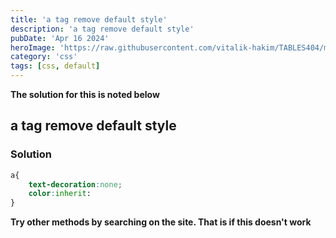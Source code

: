 ```yaml
---
title: 'a tag remove default style'
description: 'a tag remove default style'
pubDate: 'Apr 16 2024'
heroImage: 'https://raw.githubusercontent.com/vitalik-hakim/TABLES404/main/error_b/CSS.png'
category: 'css'
tags: [css, default]
---
```


**The solution for this is noted below**

## a tag remove default style

### Solution

```css
a{
	text-decoration:none;
    color:inherit:
}
```

**Try other methods by searching on the site. That is if this doesn't work**
